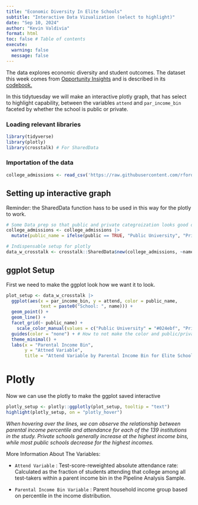 ```yaml
---
title: "Economic Diversity In Elite Schools"
subtitle: "Interactive Data Vizualization (select to highlight)"
date: "Sep 10, 2024"
author: "Kevin Valdivia"
format: html
toc: false # Table of contents
execute: 
  warning: false
  message: false
---
```


The data explores economic diversity and student outcomes. The dataset this week comes from [Opportunity Insights](https://opportunityinsights.org/data/) and is described in its [codebook.](https://opportunityinsights.org/wp-content/uploads/2023/07/CollegeAdmissions_Codebook.pdf)

In this tidytuesday we will make an interactive plotly graph, that has select to highlight capability, between the variables `attend` and `par_income_bin` faceted by whether the school is public or private. 

### Loading relevant libraries

```r
library(tidyverse)
library(plotly)
library(crosstalk) # For SharedData
```

### Importation of the data

```r
college_admissions <- read_csv('https://raw.githubusercontent.com/rfordatascience/tidytuesday/master/data/2024/2024-09-10/college_admissions.csv')
```

## Setting up interactive graph

::: {.callout-note title="Plotly & Crosstalk::SharedData"}
Reminder: the SharedData function hass to be used in this way for the plotly to work.
:::

```r
# Some Data prep so that public and private categroization looks good on the graph
college_admissions <- college_admissions |>
  mutate(public_name = ifelse(public == TRUE, "Public University", "Private University"))

# Indispensable setup for plotly
data_w_crosstalk <- crosstalk::SharedData$new(college_admissions, ~name)
```

## ggplot Setup

First we need to make the ggplot look how we want it to look.

```r
plot_setup <- data_w_crosstalk |> 
  ggplot(aes(x = par_income_bin, y = attend, color = public_name,
             text = paste0("School: ", name))) +
  geom_point() +
  geom_line() +
  facet_grid(~ public_name) +
    scale_color_manual(values = c("Public University" = "#024ebf", "Private University" = "#bf0202")) +  # Custom colors
  guides(color = "none") + # How to not make the color and public/private appear
  theme_minimal() +
  labs(x = "Parental Income Bin",
       y = "Attned Variable",
       title = "Attend Variable by Parental Income Bin for Elite Schools")
```

# Plotly 

Now we can use the plotly to make the ggplot saved interactive 

```r
plotly_setup <- plotly::ggplotly(plot_setup, tooltip = "text")
highlight(plotly_setup, on = "plotly_hover")
```
*When hovering over the lines, we can observe the relationship between parental income percentile and attendance for each of the 139 institutions in the study. Private schools generally increase at the highest income bins, while most public schools decrease for the highest incomes.*

More Information About The Variables: 

- `Attend Variable` : Test-score-reweighted absolute attendance rate: Calculated as the fraction of students attending that college among all test-takers within a parent income bin in the Pipeline Analysis Sample.

- `Parental Income Bin Variable` : Parent household income group based on percentile in the income distribution.


